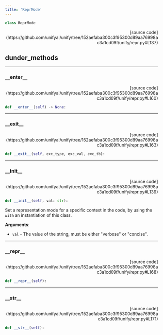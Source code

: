 ```yaml
---
title: 'ReprMode'
---
```


```python
class ReprMode
```

<p align="right">[source code](https://github.com/unifyai/unify/tree/152aefaba300c3f95300d89aa76998ac3a1cd09f/unify/repr.py#L137)</p>



## dunder_methods

---

### \_\_enter\_\_

<p align="right">[source code](https://github.com/unifyai/unify/tree/152aefaba300c3f95300d89aa76998ac3a1cd09f/unify/repr.py#L160)</p>

```python
def __enter__(self) -> None:
```



---

### \_\_exit\_\_

<p align="right">[source code](https://github.com/unifyai/unify/tree/152aefaba300c3f95300d89aa76998ac3a1cd09f/unify/repr.py#L163)</p>

```python
def __exit__(self, exc_type, exc_val, exc_tb):
```



---

### \_\_init\_\_

<p align="right">[source code](https://github.com/unifyai/unify/tree/152aefaba300c3f95300d89aa76998ac3a1cd09f/unify/repr.py#L139)</p>

```python
def __init__(self, val: str):
```

Set a representation mode for a specific context in the code, by using the
`with` an instantiation of this class.

**Arguments**:

- `val` - The value of the string, must be either "verbose" or "concise".

---

### \_\_repr\_\_

<p align="right">[source code](https://github.com/unifyai/unify/tree/152aefaba300c3f95300d89aa76998ac3a1cd09f/unify/repr.py#L168)</p>

```python
def __repr__(self):
```



---

### \_\_str\_\_

<p align="right">[source code](https://github.com/unifyai/unify/tree/152aefaba300c3f95300d89aa76998ac3a1cd09f/unify/repr.py#L171)</p>

```python
def __str__(self):
```

